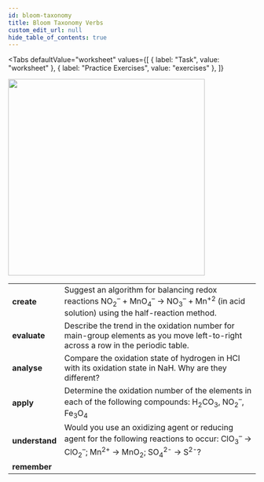 ```yaml
---
id: bloom-taxonomy
title: Bloom Taxonomy Verbs
custom_edit_url: null
hide_table_of_contents: true
---
```



<Tabs
  defaultValue="worksheet"
  values={[
    { label: "Task", value: "worksheet" },
    { label: "Practice Exercises", value: "exercises" },
  ]}
>

<TabItem value="worksheet">

<img src={bloom} width='400' />
<br />
<table>
  <tr>
    <td>
      <strong>create</strong>
    </td>
    <td>
      Suggest an algorithm for balancing redox reactions NO<sub>2</sub><sup>–</sup> + MnO<sub>4</sub><sup>–</sup> → NO<sub>3</sub><sup>–</sup> + Mn<sup>+2</sup> (in acid solution) using the half-reaction method.
    </td>
  </tr>
  <tr>
    <td>
      <strong>evaluate</strong>
    </td>
    <td>
     Describe the trend in the oxidation number for main-group elements as you move left-to-right across a row in the periodic table.
    </td>
  </tr>
  <tr>
    <td>
      <strong>analyse</strong>
    </td>
    <td>
      Compare the oxidation state of hydrogen in HCl with its oxidation state in NaH. Why are they different?
    </td>
  </tr>
  <tr>
    <td>
      <strong>apply</strong>
    </td>
    <td>
      Determine the oxidation number of the elements in each of the following compounds: H<sub>2</sub>CO<sub>3</sub>, NO<sub>2</sub><sup>–</sup>, Fe<sub>3</sub>O<sub>4</sub>
    </td>
  </tr>
  <tr>
    <td>
      <strong>understand</strong>
    </td>
    <td>
      Would you use an oxidizing agent or reducing agent for the following reactions to occur: ClO<sub>3</sub><sup>–</sup> → ClO<sub>2</sub><sup>–</sup>; Mn<sup>2+</sup> → MnO<sub>2</sub>; SO<sub>4</sub><sup>2-</sup> → S<sup>2-</sup>?
    </td>
  </tr>
  <tr>
    <td>
      <strong>remember</strong>
    </td>
    <td></td>
  </tr>
</table>

</TabItem>

<TabItem value="exercises">
  <Frame src="https://learningapps.org/watch?v=pj34ut5oa21" height="480px" />
</TabItem>

</Tabs>

